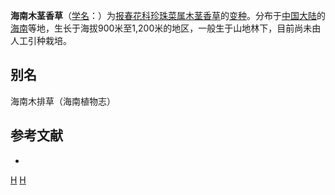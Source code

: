 {{Infraspeciesbox
| image = 
| image_caption = 
| status = 
| status_system = 
| genus = Lysimachia
| species = navillei
| varietas = hainanensis
| authority = Chen et [[胡启明|C. M. Hu]]
| synonyms = 
}}
'''海南木茎香草'''（[[学名|学名]]：{{lang|la|''Lysimachia navillei'' var. ''hainanensis''}}）为[[报春花科|报春花科]][[珍珠菜属|珍珠菜属]][[木茎香草|木茎香草]]的[[变种|变种]]。分布于[[中国大陆|中国大陆]]的[[海南|海南]]等地，生长于海拔900米至1,200米的地区，一般生于山地林下，目前尚未由人工引种栽培。

== 别名 ==
海南木排草（海南植物志）

== 参考文献 ==
<div class="references-small">
* {{cite web| url =http://www.bioinfo.cn/db05/KmzwSpecies.php?action=view&id=30146| title =海南木茎香草（变种）| work =《中国高等植物数据库全库》| publisher =中国科学院微生物研究所| author =昆明植物研究所| accessdate =2009-02-26| deadurl =yes| archiveurl =https://web.archive.org/web/20160305045334/http://www.bioinfo.cn/db05/KmzwSpecies.php?action=view&id=30146| archivedate =2016-03-05}}
</div>
{{Taxonbar|from=Q11149932}}

[[Category:珍珠菜属|H]]
[[Category:海南植物|H]]